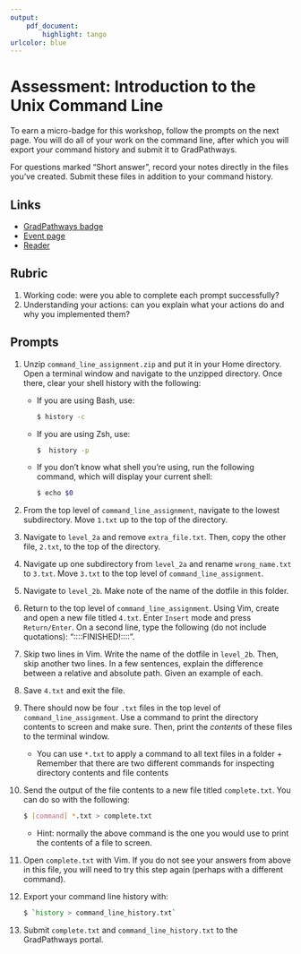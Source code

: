 ```yaml
---
output:
    pdf_document:
        highlight: tango
urlcolor: blue
---
```


\raggedright

```{=latex}
\definecolor{codegray}{gray}{0.96}
\let\textttOrig\texttt
\renewcommand{\texttt}[1]{\textttOrig{\colorbox{codegray}{#1}}}
```

Assessment: Introduction to the Unix Command Line
=================================================

To earn a micro-badge for this workshop, follow the prompts on the next page.
You will do all of your work on the command line, after which you will export
your command history and submit it to GradPathways.

For questions marked "Short answer", record your notes directly in the files
you've created. Submit these files in addition to your command history.

Links
-----

+ [GradPathways badge](https://gradpathways.ucdavis.edu/microbadge-unix-command-line-submission-guide)
+ [Event page](https://datalab.ucdavis.edu/eventscalendar/introduction-to-the-unix-command-line-2/)
+ [Reader](https://ucdavisdatalab.github.io/workshop_introduction_to_the_command_line/)

Rubric
------

1. Working code: were you able to complete each prompt successfully?
2. Understanding your actions: can you explain what your actions do and why you
   implemented them?

\pagebreak

Prompts
-------

1. Unzip `command_line_assignment.zip` and put it in your Home directory. Open
   a terminal window and navigate to the unzipped directory. Once there, clear
   your shell history with the following:
    + If you are using Bash, use:

        ```bash
        $ history -c
        ```

    + If you are using Zsh, use:

        ```bash
        $  history -p
        ```

    + If you don't know what shell you're using, run the following command,
      which will display your current shell:

        ```bash
        $ echo $0
        ```
  
2. From the top level of `command_line_assignment`, navigate to the lowest
   subdirectory. Move `1.txt` up to the top of the directory.

3. Navigate to `level_2a` and remove `extra_file.txt`. Then, copy the other
   file, `2.txt`, to the top of the directory.

4. Navigate up one subdirectory from `level_2a` and rename `wrong_name.txt` to
   `3.txt`. Move `3.txt` to the top level of `command_line_assignment`.

5. Navigate to `level_2b`. Make note of the name of the dotfile in this folder.

6. Return to the top level of `command_line_assignment`. Using Vim, create and
   open a new file titled `4.txt`. Enter `Insert` mode and press
   `Return/Enter`. On a second line, type the following (do not include
   quotations): “::::FINISHED!::::”.

7. Skip two lines in Vim. Write the name of the dotfile in `level_2b`. Then,
   skip another two lines. In a few sentences, explain the difference between a
   relative and absolute path. Given an example of each.

8. Save `4.txt` and exit the file.

9. There should now be four `.txt` files in the top level of
   `command_line_assignment`. Use a command to print the directory contents to
   screen and make sure. Then, print the _contents_ of these files to the
   terminal window.
    + You can use `*.txt` to apply a command to all text files in a folder +
      Remember that there are two different commands for inspecting directory
      contents and file contents
  
10. Send the output of the file contents to a new file titled `complete.txt`.
   You can do so with the following:

    ```bash
    $ [command] *.txt > complete.txt
    ```

    + Hint: normally the above command is the one you would use to print the
      contents of a file to screen.

11. Open `complete.txt` with Vim. If you do not see your answers from above in
   this file, you will need to try this step again (perhaps with a different
   command).

12. Export your command line history with:

    ```bash
    $ `history > command_line_history.txt`
    ```

13. Submit `complete.txt` and `command_line_history.txt` to the GradPathways
   portal.
